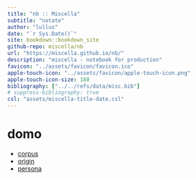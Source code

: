 ```yaml
---
title: "nb :: Miscella"
subtitle: "notate"
author: "lullus"
date: "`r Sys.Date()`"
site: bookdown::bookdown_site
github-repo: miscella/nb
url: "https://miscella.github.io/nb/"
description: "miscella - notebook for production"
favicon: "../assets/favicon/favicon.ico"
apple-touch-icon: "../assets/favicon/apple-touch-icon.png"
apple-touch-icon-size: 180
bibliography: ["../../refs/data/misc.bib"]
# suppress-bibliography: true
csl: "assets/miscella-title-date.csl"
---
```


# domo

- [corpus](https://miscella.github.io/txt)
- [origin](https://miscella.github.io/refs)
- [persona](https://miscella.github.io/pers)
